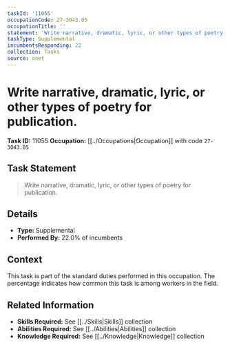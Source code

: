 ```yaml
---
taskId: '11055'
occupationCode: 27-3043.05
occupationTitle: ''
statement: 'Write narrative, dramatic, lyric, or other types of poetry for publication.'
taskType: Supplemental
incumbentsResponding: 22
collection: Tasks
source: onet
---
```

# Write narrative, dramatic, lyric, or other types of poetry for publication.

**Task ID:** 11055
**Occupation:** [[../Occupations|Occupation]] with code `27-3043.05`

## Task Statement

> Write narrative, dramatic, lyric, or other types of poetry for publication.

## Details

- **Type:** Supplemental
- **Performed By:** 22.0% of incumbents

## Context

This task is part of the standard duties performed in this occupation. The percentage indicates how common this task is among workers in the field.

## Related Information

- **Skills Required:** See [[../Skills|Skills]] collection
- **Abilities Required:** See [[../Abilities|Abilities]] collection
- **Knowledge Required:** See [[../Knowledge|Knowledge]] collection
